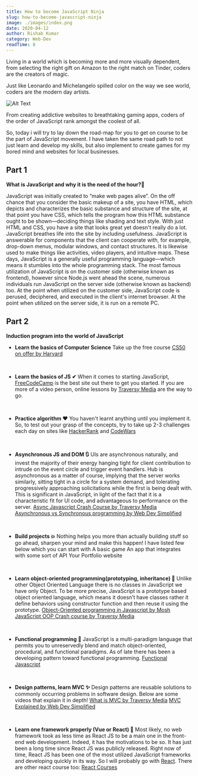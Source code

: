 ```yaml
---
title: How to become JavaScript Ninja
slug: how-to-become-javascript-ninja
image: ./images/index.png
date: 2020-04-12
author: Rishab Kumar
category: Web-Dev
readTime: 8
---
```


Living in a world which is becoming more and more visually dependent, from selecting the right gift on Amazon to the right match on Tinder, coders are the creators of magic.

Just like Leonardo and Michelangelo spilled color on the way we see world, coders are the modern day artists.

![Alt Text](https://dev-to-uploads.s3.amazonaws.com/i/ltnifh5z7pkeeb2jzt5p.png)

From creating addictive websites to breathtaking gaming apps, coders of the order of JavaScript rank amongst the coolest of all.

So, today i will try to lay down the road-map for you to get on course to be the part of JavaScript movement.
I have taken the same road path to not just learn and develop my skills, but also implement to create games for my bored mind and websites for local businesses.

## Part 1
**What is JavaScript and why it is the need of the hour?🤔**

JavaScript was initially created to “make web pages alive”.
On the off chance that you consider the basic makeup of a site, you have HTML, which depicts and characterizes the basic substance and structure of the site, at that point you have CSS, which tells the program how this HTML substance ought to be shown—deciding things like shading and text style. With just HTML and CSS, you have a site that looks great yet doesn't really do a lot. JavaScript breathes life into the site by including usefulness. JavaScript is answerable for components that the client can cooperate with, for example, drop-down menus, modular windows, and contact structures. It is likewise used to make things like activities, video players, and intuitive maps. 
These days, JavaScript is a generally useful programming language—which means it stumbles into the whole programming stack. The most famous utilization of JavaScript is on the customer side (otherwise known as frontend), however since Node.js went ahead the scene, numerous individuals run JavaScript on the server side (otherwise known as backend) too. At the point when utilized on the customer side, JavaScript code is perused, deciphered, and executed in the client's internet browser. At the point when utilized on the server side, it is run on a remote PC.
<br/>

## Part 2

**Induction program into the world of JavaScript**

- **Learn the basics of Computer Science**
Take up the free course [CS50 on offer by Harvard](https://online-learning.harvard.edu/course/cs50-introduction-computer-science)<br/>
<br/>

- **Learn the basics of JS ✔**
When it comes to starting JavaScript, [FreeCodeCamp](https://www.freecodecamp.org/learn/) is the best site out there to get you started.
If you are more of a video person, online lessons by [Traversy Media](https://www.youtube.com/channel/UC29ju8bIPH5as8OGnQzwJyA) are the way to go.<br/>
<br/>

- **Practice algorithm ❤**
You haven't learnt anything until you implement it.
So, to test out your grasp of the concepts, try to take up 2-3 challenges each day on sites like [HackerRank](https://www.hackerrank.com/) and [CodeWars](https://www.codewars.com/)<br/>
<br/>

- **Asynchronous JS and DOM 🔃**
UIs are asynchronous naturally, and invest the majority of their energy hanging tight for client contribution to intrude on the event circle and trigger event handlers. 
Hub is asynchronous as a matter of course, implying that the server works similarly, sitting tight in a circle for a system demand, and tolerating progressively approaching solicitations while the first is being dealt with. 
This is significant in JavaScript, in light of the fact that it is a characteristic fit for UI code, and advantageous to performance on the server.
[Async Javascript Crash Course by Traversy Media](https://www.youtube.com/watch?v=PoRJizFvM7s)
[Asynchronous vs Synchronous programming by Web Dev Simplified](https://www.youtube.com/watch?v=Kpn2ajSa92c)<br/>
<br/>

- **Build projects 💥**
Nothing helps you more than actually building stuff so go ahead, sharpen your mind and make this happen! I have listed few below which you can start with
A basic game
An app that integrates with some sort of API
Your Portfolio website<br/>
<br/>

- **Learn object-oriented programming(prototyping, inheritance) 🧠**
Unlike other Object Oriented Language there is no classes in JavaScript we have only Object. To be more precise, JavaScript is a prototype based object oriented language, which means it doesn’t have classes rather it define behaviors using constructor function and then reuse it using the prototype.
[Object-Oriented programming in Javascript by Mosh](https://www.youtube.com/watch?v=PFmuCDHHpwk)
[JavaScript OOP Crash course by Traversy Media](https://www.youtube.com/watch?v=vDJpGenyHaA)<br/>
<br/>

- **Functional programming 💫**
JavaScript is a multi-paradigm language that permits you to unreservedly blend and match object-oriented, procedural, and functional paradigms. As of late there has been a developing pattern toward functional programming.
[Functional Javascript](https://www.youtube.com/watch?v=5iDwYK2frNQ)<br/>
<br/>

- **Design patterns, learn MVC ✨**
Design patterns are reusable solutions to commonly occurring problems in software design. Below are some videos that explain it in depth!
[What is MVC by Traversy Media](https://www.youtube.com/watch?v=pCvZtjoRq1I)
[MVC Explained by Web Dev Simplified](https://www.youtube.com/watch?v=DUg2SWWK18I)<br/>
<br/>

- **Learn one framework properly (Vue or React) 💯**
Most likely, no web framework took as less time as React JS to be a main one in the front-end web development. Indeed, it has the motivations to be so. It has just been a long time since React JS was publicly released. Right now of time, React JS has been one of the most utilized JavaScript frameworks and developing quickly in its way.
So I will probably go with [React](https://www.youtube.com/watch?v=DLX62G4lc44&list=PLK_LRl1CH4L9ZQ4xL77nNbPyRrpJDztt3&index=6&t=5s).
There are other react course too:
[React Courses](https://reactjs.org/community/courses.html)
